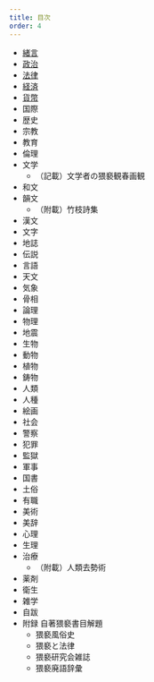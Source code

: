 ```yaml
---
title: 目次
order: 4
---
```


* [緒言](/main/00-intro/)
* [政治](/main/01-politics/)
* [法律](/main/02-law/)
* [経済](/main/03-economics/)
* [貨幣](/main/04-currency/)
* 国際
* 歴史
* 宗教
* 教育
* 倫理
* 文学
  * （記載）文学者の猥褻観春画観
* 和文
* 韻文
  * （附載）竹枝詩集
* 漢文
* 文字
* 地誌
* 伝説
* 言語
* 天文
* 気象
* 骨相
* 論理
* 物理
* 地震
* 生物
* 動物
* 植物
* 鋳物
* 人類
* 人種
* 絵画
* 社会
* 警察
* 犯罪
* 監獄
* 軍事
* 国書
* 土俗
* 有職
* 美術
* 美辞
* 心理
* 生理
* 治療
  * （附載）人類去勢術
* 薬剤
* 衛生
* 雑学
* 自跋
* 附録 自著猥褻書目解題 
  * 猥褻風俗史
  * 猥褻と法律
  * 猥褻研究会雑誌
  * 猥褻廃語辞彙